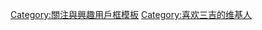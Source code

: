 {{Userbox
  |border-c = black
  |border-s = 1
  |id-c     = white
  |id-s     = 12
  |id-fc    = black
  |info-c   = black
  |info-s   = 10
  |info-fc  = white
  |id       = [[File:Bizarre Love Triangle.jpg|50px]]
  |info     = 这个用户喜欢在命中投篮之后冲[[特雷西·麦格克雷迪|<span style="color: yellow;">'''对手'''</span>]]'''[[吉喆|<span style="color: red;">摇手指挑衅</span>]]'''。}}<noinclude>
[[Category:關注與興趣用戶框模板]]
</noinclude><includeonly>
[[Category:喜欢三吉的维基人]]
</includeonly>